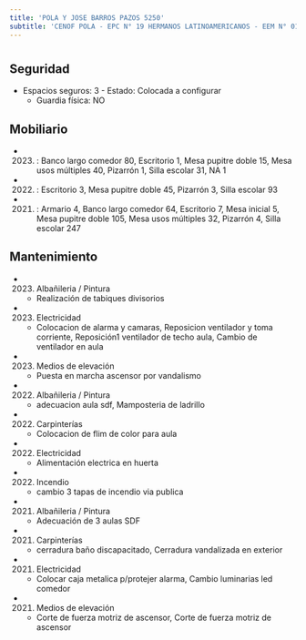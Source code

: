 ```yaml
---
title: 'POLA Y JOSE BARROS PAZOS 5250'
subtitle: 'CENOF POLA - EPC N° 19 HERMANOS LATINOAMERICANOS - EEM N° 01/21° - ESCUELA INF. N° 08/21°'
---
```


#


## Seguridad

*  Espacios seguros: 3 - Estado: Colocada a configurar 
    + Guardia física: NO





## Mobiliario

*  (2023) : Banco largo comedor 80, Escritorio 1, Mesa pupitre doble 15, Mesa usos múltiples 40, Pizarrón 1, Silla escolar 31, NA 1 

*  (2022) : Escritorio 3, Mesa pupitre doble 45, Pizarrón 3, Silla escolar 93 

*  (2021) : Armario 4, Banco largo comedor 64, Escritorio 7, Mesa inicial 5, Mesa pupitre doble 105, Mesa usos múltiples 32, Pizarrón 4, Silla escolar 247 





## Mantenimiento

*  (2023) Albañileria / Pintura 
    + Realización de tabiques divisorios

*  (2023) Electricidad 
    + Colocacion de alarma y camaras, Reposicion ventilador y toma corriente, Reposición1 ventilador de techo aula, Cambio de ventilador en aula

*  (2023) Medios de elevación 
    + Puesta en marcha ascensor por vandalismo

*  (2022) Albañileria / Pintura 
    + adecuacion aula sdf, Mamposteria de ladrillo

*  (2022) Carpinterías 
    + Colocacion de flim de color para aula

*  (2022) Electricidad 
    + Alimentación electrica en huerta

*  (2022) Incendio 
    + cambio 3 tapas de incendio via publica

*  (2021) Albañileria / Pintura 
    + Adecuación de 3 aulas SDF

*  (2021) Carpinterías 
    + cerradura baño discapacitado, Cerradura vandalizada  en exterior

*  (2021) Electricidad 
    + Colocar caja metalica p/protejer alarma, Cambio luminarias led comedor

*  (2021) Medios de elevación 
    + Corte de fuerza motriz de ascensor, Corte de fuerza motriz de ascensor



